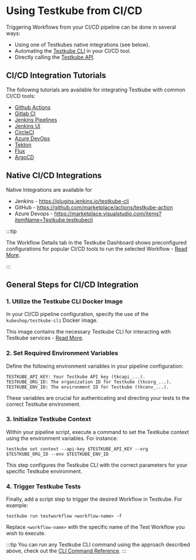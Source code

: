 
# Using Testkube from CI/CD

Triggering Workflows from your CI/CD pipeline can be done in several ways:
- Using one of Testkubes native integrations (see below).
- Automating the [Testkube CLI](/articles/cli) in your CI/CD tool.
- Directly calling the [Testkube API](/openapi/overview).

## CI/CD Integration Tutorials

The following tutorials are available for integrating Testkube with common CI/CD tools:

- [Github Actions](./github-actions.mdx)
- [Gitlab CI](./gitlab.mdx)
- [Jenkins Pipelines](./jenkins.mdx)
- [Jenkins UI](./jenkins-ui.mdx)
- [CircleCI](./circleci.mdx)
- [Azure DevOps](./azure.mdx)
- [Tekton](/articles/tekton)
- [Flux](./flux-integration.mdx)
- [ArgoCD](./argocd-integration.md)

## Native CI/CD Integrations

Native Integrations are available for
- Jenkins - https://plugins.jenkins.io/testkube-cli
- GitHub - https://github.com/marketplace/actions/testkube-action
- Azure Devops - https://marketplace.visualstudio.com/items?itemName=Testkube.testkubecli

:::tip

The Workflow Details tab in the Testkube Dashboard shows preconfigured configurations for popular CI/CD tools
to run the selected Workflow - [Read More](/articles/testkube-dashboard-workflow-details#cicd-integrations-tab).

:::

## General Steps for CI/CD Integration

### 1. Utilize the Testkube CLI Docker Image

In your CI/CD pipeline configuration, specify the use of the `kubeshop/testkube-cli` Docker image.

This image contains the necessary Testkube CLI for interacting with Testkube services - [Read More](/articles/testkube-cli-docker).

### 2. Set Required Environment Variables

Define the following environment variables in your pipeline configuration:

```
TESTKUBE_API_KEY: Your Testkube API key (tkcapi_...).
TESTKUBE_ORG_ID: The organization ID for Testkube (tkcorg_...).
TESTKUBE_ENV_ID: The environment ID for Testkube (tkcenv_...).
```

These variables are crucial for authenticating and directing your tests to the correct Testkube environment.

### 3. Initialize Testkube Context

Within your pipeline script, execute a command to set the Testkube context using the environment variables. For instance:

```
testkube set context --api-key $TESTKUBE_API_KEY --org $TESTKUBE_ORG_ID --env $TESTKUBE_ENV_ID
```

This step configures the Testkube CLI with the correct parameters for your specific Testkube environment.

### 4. Trigger Testkube Tests

Finally, add a script step to trigger the desired Workflow in Testkube. For example:

```
testkube run testworkflow <workflow-name> -f
```

Replace `<workflow-name>` with the specific name of the Test Workflow you wish to execute.

:::tip
You can run any Testkube CLI command using the approach described above, check out the [CLI Command Reference](/cli/testkube).
:::
